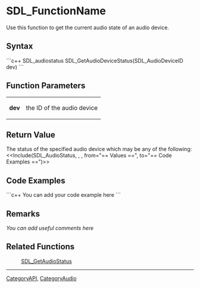 <!-- pragma section-numbers off -->
<!-- pragma disable-camelcase -->

= SDL_FunctionName =
Use this function to get the current audio state of an audio device.


== Syntax ==
```c++
SDL_audiostatus SDL_GetAudioDeviceStatus(SDL_AudioDeviceID dev)
```

== Function Parameters ==
{|
|'''dev'''
|the ID of the audio device
|}

== Return Value ==
The status of the specified audio device which may be any of the following:
<<Include(SDL_AudioStatus, , , from="== Values ==", to="== Code Examples ==")>>

== Code Examples ==
```c++
You can add your code example here
```

== Remarks ==
''You can add useful comments here''

== Related Functions ==
:[[SDL_GetAudioStatus]]

----
[[CategoryAPI]], [[CategoryAudio]]
